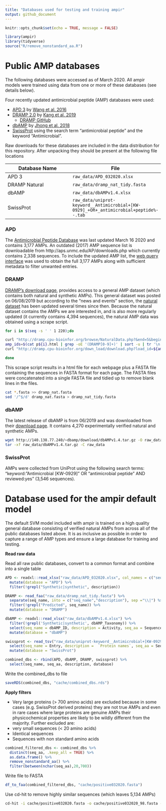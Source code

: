 ```yaml
---
title: "Databases used for testing and training ampir"
output: github_document
---
```


```r
knitr::opts_chunk$set(echo = TRUE, message = FALSE)
```

```r
library(ampir)
library(tidyverse)
source("R/remove_nonstandard_aa.R")
```

# Public AMP databases

The following databases were accessed as of March 2020.  All ampir models were trained using data from one or more of these databases (see details below). 

Four recently updated antimicrobial peptide (AMP) databases were used:

* [APD 3](http://aps.unmc.edu/AP/) by [Wang et al. 2016](https://academic.oup.com/nar/article/44/D1/D1087/2503090) 
* [DRAMP 2.0](http://dramp.cpu-bioinfor.org/) by [Kang et al. 2019](https://www.ncbi.nlm.nih.gov/pubmed/31409791)
  + [DRAMP GitHub](https://github.com/CPUDRAMP/DRAMP2.0)
* [dbAMP](http://140.138.77.240/~dbamp/index.php) by [Jhong et al. 2018](https://www.ncbi.nlm.nih.gov/pubmed/30380085)
* [SwissProt](https://www.uniprot.org/uniprot/?query=keyword:%22Antimicrobial%20[KW-0929]%22%20OR%20%22antimicrobial%20peptide%22&fil=reviewed%3Ayes&sort=score) using the search term "antimicrobial peptide" and the keyword "Antimicrobial".

Raw downloads for these databases are included in the data distribution for this repository.  After unpacking they should be present at the following file locations

| Database Name | File |
| ------------------------ | --------------- |
| APD 3 | `raw_data/APD_032020.xlsx` |
| DRAMP Natural | `raw_data/dramp_nat_tidy.fasta` |
| dbAMP | `raw_data/dbAMPv1.4.xlsx` |
| SwissProt | `raw_data/uniprot-keyword__Antimicrobial+[KW-0929]_+OR+_antimicrobial+peptide%--.tab` |



### APD

The [Antimicrobial Peptide Database](http://aps.unmc.edu/AP/main.php) was last updated March 16 2020 and contains 3,177 AMPs. An outdated (2017) AMP sequence list is downloadable from http://aps.unmc.edu/AP/downloads.php which currently contains 2,338 sequences. To include the updated AMP list, the [web query interface](http://aps.unmc.edu/AP/database/mysql.php) was used to obtain the full 3,177 AMPs along with sufficient metadata to filter unwanted entries. 


### DRAMP

[DRAMP's download page](http://dramp.cpu-bioinfor.org/downloads/), provides access to a general AMP dataset (which contains both natural and synthetic AMPs). This general dataset was posted on 06/08/2019 but according to the "news and events" section, the [natural dataset](http://dramp.cpu-bioinfor.org/browse/NaturalData.php) has been updated several times since then. Because the natural dataset contains the AMPs we are interested in, and is also more regularly updated (it currently contains 4,394 sequences), the natural AMP data was obtained using a scrape script.

```bash
for i in $(seq -s ' ' 1 220);do

curl "http://dramp.cpu-bioinfor.org/browse/NaturalData.php?&end=5&begin=1&pageNow=${i}" -o p${i}.html
amp_ids=$(cat p${i}.html | grep -oE '(DRAMP[0-9]+)' | sort -u | tr '\n' ' ' | sed 's/ /%20/g')
curl "http://dramp.cpu-bioinfor.org/down_load/download.php?load_id=${amp_ids}&format=fasta" -o p${i}.fasta

done
```

This scrape script results in a html file for each webpage plus a FASTA file containing the sequences in FASTA format for each page.
The FASTA files were concatenated into a single FASTA file and tidied up to remove blank lines in the files. 

```bash
cat *.fasta >> dramp_nat.fasta
sed '/^$/d' dramp_nat.fasta > dramp_nat_tidy.fasta
```

### dbAMP 

The latest release of dbAMP is from 06/2019 and was downloaded from their [download page](http://140.138.77.240/~dbamp/download.php). It contains 4,270 experimentally verified natural and synthetic AMPs. 

```bash
wget http://140.138.77.240/~dbamp/download/dbAMPv1.4.tar.gz -O raw_data/dbAMPv1.4.tar.gz
tar -xf raw_data/dbAMPv1.4.tar.gz -C raw_data
```

### SwissProt

AMPs were collected from UniProt using the following search terms: "keyword:"Antimicrobial [KW-0929]" OR "antimicrobial peptide" AND reviewed:yes" (3,546 sequences).

# Database used for the ampir default model

The default SVM model included with ampir is trained on a high quality general database consisting of verified natural AMPs from across all of the public databases listed above. It is as inclusive as possible in order to capture a range of AMP types and ensure a large database for training and testing.

**Read raw data**

Read all raw public databases, convert to a common format and combine into a single table

```r
APD <- readxl::read_xlsx("raw_data/APD_032020.xlsx", col_names = c("seq_name", "description", "seq_aa")) %>% 
  mutate(database = "APD") %>% 
  filter(!grepl("Synthetic|synthetic", description))

DRAMP <- read_faa("raw_data/dramp_nat_tidy.fasta") %>%
  separate(seq_name, into = c("seq_name","description"), sep ="\\|") %>% 
  filter(!grepl("Predicted", seq_name)) %>% 
  mutate(database = "DRAMP")

dbAMP <- readxl::read_xlsx("raw_data/dbAMPv1.4.xlsx") %>%
  filter(!grepl('Synthetic|synthetic', dbAMP_Taxonomy)) %>%
  select(seq_name = dbAMP_ID, description = Activity, seq_aa = Sequence) %>% 
  mutate(database = "dbAMP")

swissprot <- read_tsv("raw_data/uniprot-keyword__Antimicrobial+[KW-0929]_+OR+_antimicrobial+peptide%--.tab") %>%
  select(seq_name = Entry, description =  `Protein names`, seq_aa = Sequence) %>% 
  mutate(database = "SwissProt") 

combined_dbs <- rbind(APD, dbAMP, DRAMP, swissprot) %>% 
  select(seq_name, seq_aa, description, database)
```

Write the combined_dbs to file
```r
saveRDS(combined_dbs, "cache/combined_dbs.rds")
```

**Apply filters**

  - Very large proteins (> 700 amino acids) are excluded because in some cases (e.g. SwissProt derived proteins) they are not true AMPs and even in rare cases where large proteins are genuine AMPs their physicochemical properties are likely to be wildly different from the majority. Further excluded are:
  - very small sequences (< 20 amino acids) 
  - Identical sequences 
  - Sequences with non standard amino acids 

```r
combined_filtered_dbs <- combined_dbs %>%
  distinct(seq_aa, .keep_all = TRUE) %>%
  as.data.frame() %>% 
  remove_nonstandard_aa() %>%
  filter(between(nchar(seq_aa),20,700))
```

Write file to FASTA

```r
df_to_faa(combined_filtered_dbs, "cache/positive032020.fasta")
```

Use cd-hit to remove highly similar sequences (which leaves 5,134 AMPs)

```bash
cd-hit -i cache/positive032020.fasta -o cache/positive032020_98.fasta -c 0.98 -g 1
```
